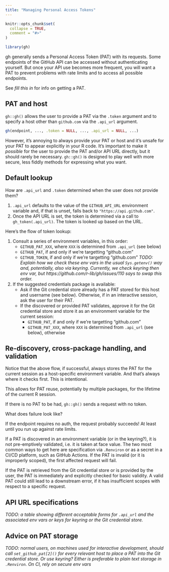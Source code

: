 ```yaml
---
title: "Managing Personal Access Tokens"
---
```


```r
knitr::opts_chunk$set(
  collapse = TRUE,
  comment = "#>"
)
```

```r
library(gh)
```

gh generally sends a Personal Access Token (PAT) with its requests. Some endpoints of the GitHub API can be accessed without authenticating yourself. But once your API use becomes more frequent, you will want a PAT to prevent problems with rate limits and to access all possible endpoints.

See *fill this in* for info on getting a PAT.

## PAT and host

`gh::gh()` allows the user to provide a PAT via the `.token` argument and to specify a host other than `github.com` via the `.api_url` argument.

```r
gh(endpoint, ..., .token = NULL, ..., .api_url = NULL, ...)
```

However, it's annoying to always provide your PAT or host and it's unsafe for your PAT to appear explicitly in your R code. It's important to make it *possible* for the user to provide the PAT and/or API URL directly, but it should rarely be necessary. `gh::gh()` is designed to play well with more secure, less fiddly methods for expressing what you want.

## Default lookup

How are `.api_url` and `.token` determined when the user does not provide them?

1. `.api_url` defaults to the value of the `GITHUB_API_URL` environment variable
and, if that is unset, falls back to `"https://api.github.com"`.
2. Once the API URL is set, the token is determined via a call to `gh_token(.api_url)`. The token is looked up based on the URL.

Here's the flow of token lookup:

1. Consult a series of environment variables, in this order:
    - `GITHUB_PAT_XXX`, where `XXX` is determined from `.api_url` (see below)
    - `GITHUB_PAT`, if and only if we're targetting "github.com"
    - `GITHUB_TOKEN`, if and only if we're targetting "github.com"
    *TODO: Explain how we check these env vars in the usual `Sys.getenv()` way
    and, potentially, also via keyring. Currently, we check keyring then
    env var, but https://github.com/r-lib/gh/issues/110 says to swap this order.*
2. If the suggested credentials package is available:
    - Ask if the Git credential store already has a PAT stored for this host and
      username (see below). Otherwise, if in an interactive session, ask the user
      for their PAT.
    - If the discovered or provided PAT validates, approve it for the Git
      credential store and store it as an environment variable for the current
      session:
      - `GITHUB_PAT`, if and only if we're targetting "github.com"
      - `GITHUB_PAT_XXX`, where `XXX` is determined from `.api_url` (see below),
        otherwise

## Re-discovery, cross-package handling, and validation

Notice that the above flow, if successful, always stores the PAT for the current session as a host-specific environment variable. And that's always where it checks first. This is intentional.

This allows for PAT reuse, potentially by multiple packages, for the lifetime of the current R session.

If there is no PAT to be had, `gh::gh()` sends a request with no token.

What does failure look like?

If the endpoint requires no auth, the request probably succeeds! At least until you run up against rate limits.

If a PAT is discovered in an environment variable (or in the keyring?), it is not pre-emptively validated, i.e. it is taken at face value. The two most common ways to get here are specification via `.Renviron` or as a secret in a CI/CD platform, such as GitHub Actions. If the PAT is invalid (or it is improperly scoped), the first affected request will fail.

If the PAT is retrieved from the Git credential store or is provided by the user, the PAT is immediately and explicitly checked for basic validity. A valid PAT could still lead to a downstream error, if it has insufficient scopes with respect to a specific request.

## API URL specifications

*TODO: a table showing different acceptable forms for `.api_url` and the associated env vars or keys for keyring or the Git credential store.*

## Advice on PAT storage

*TODO: normal users, on machines used for interactive development, should call `set_github_pat[2]()` for every relevant host to place a PAT into the Git credential store. Or use keyring? Either is preferable to plain text storage in `.Renviron`. On CI, rely on secure env vars*
